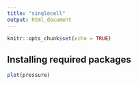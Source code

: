 ```yaml
---
title: "singlecell"
output: html_document
---
```


```r
knitr::opts_chunk$set(echo = TRUE)
```

## Installing required packages

```r
plot(pressure)
```
